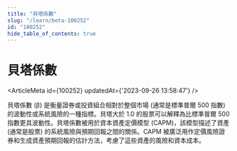 ```yaml
---
title: "貝塔係數"
slug: "/learn/beta-100252"
id: "100252"
hide_table_of_contents: true
---
```



# 貝塔係數

<ArticleMeta id={100252} updatedAt={'2023-09-26 13:58:47'} />
<div className='border-solid border-b border-t-0 my-4 border-[var(--ifm-color-gray-300)]' />

貝塔係數 (β) 是衡量證券或投資組合相對於整個市場 (通常是標準普爾 500 指數) 的波動性或系統風險的一種指標。貝塔大於 1.0 的股票可以解釋為比標準普爾 500 指數更具波動性。貝塔係數被用於資本資產定價模型 (CAPM)，該模型描述了資產 (通常是股票) 的系統風險與預期回報之間的關係。CAPM 被廣泛用作定價風險證券和生成資產預期回報的估計方法，考慮了這些資產的風險和資本成本。
